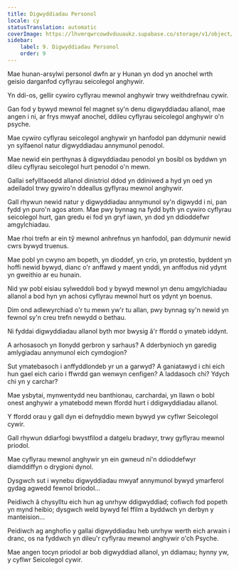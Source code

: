 ```yaml
---
title: Digwyddiadau Personol
locale: cy
statusTranslation: automatic
coverImage: https://lhvmrqwrcowdvduuaukz.supabase.co/storage/v1/object/public/strapi-uploads/small_cover-tratado-de-psicologia-revolucionaria.webp-5e15e1cec4e0ebebcde5d7fc7565d8fd.webp
sidebar:
    label: 9. Digwyddiadau Personol
    order: 9
---
```

Mae hunan-arsylwi personol dwfn ar y Hunan yn dod yn anochel wrth geisio darganfod cyflyrau seicolegol anghywir.

Yn ddi-os, gellir cywiro cyflyrau mewnol anghywir trwy weithdrefnau cywir.

Gan fod y bywyd mewnol fel magnet sy'n denu digwyddiadau allanol, mae angen i ni, ar frys mwyaf anochel, ddileu cyflyrau seicolegol anghywir o'n psyche.

Mae cywiro cyflyrau seicolegol anghywir yn hanfodol pan ddymunir newid yn sylfaenol natur digwyddiadau annymunol penodol.

Mae newid ein perthynas â digwyddiadau penodol yn bosibl os byddwn yn dileu cyflyrau seicolegol hurt penodol o'n mewn.

Gallai sefyllfaoedd allanol dinistriol ddod yn ddiniwed a hyd yn oed yn adeiladol trwy gywiro'n ddeallus gyflyrau mewnol anghywir.

Gall rhywun newid natur y digwyddiadau annymunol sy'n digwydd i ni, pan fydd yn puro'n agos atom. Mae pwy bynnag na fydd byth yn cywiro cyflyrau seicolegol hurt, gan gredu ei fod yn gryf iawn, yn dod yn ddioddefwr amgylchiadau.

Mae rhoi trefn ar ein tŷ mewnol anhrefnus yn hanfodol, pan ddymunir newid cwrs bywyd truenus.

Mae pobl yn cwyno am bopeth, yn dioddef, yn crio, yn protestio, byddent yn hoffi newid bywyd, dianc o'r anffawd y maent ynddi, yn anffodus nid ydynt yn gweithio ar eu hunain.

Nid yw pobl eisiau sylweddoli bod y bywyd mewnol yn denu amgylchiadau allanol a bod hyn yn achosi cyflyrau mewnol hurt os ydynt yn boenus.

Dim ond adlewyrchiad o'r tu mewn yw'r tu allan, pwy bynnag sy'n newid yn fewnol sy'n creu trefn newydd o bethau.

Ni fyddai digwyddiadau allanol byth mor bwysig â'r ffordd o ymateb iddynt.

A arhosasoch yn llonydd gerbron y sarhaus? A dderbynioch yn garedig amlygiadau annymunol eich cymdogion?

Sut ymatebasoch i anffyddlondeb yr un a garwyd? A ganiatawyd i chi eich hun gael eich cario i ffwrdd gan wenwyn cenfigen? A laddasoch chi? Ydych chi yn y carchar?

Mae ysbytai, mynwentydd neu banthionau, carchardai, yn llawn o bobl onest anghywir a ymatebodd mewn ffordd hurt i ddigwyddiadau allanol.

Y ffordd orau y gall dyn ei defnyddio mewn bywyd yw cyflwr Seicolegol cywir.

Gall rhywun ddiarfogi bwystfilod a datgelu bradwyr, trwy gyflyrau mewnol priodol.

Mae cyflyrau mewnol anghywir yn ein gwneud ni'n ddioddefwyr diamddiffyn o drygioni dynol.

Dysgwch sut i wynebu digwyddiadau mwyaf annymunol bywyd ymarferol gydag agwedd fewnol briodol...

Peidiwch â chysylltu eich hun ag unrhyw ddigwyddiad; cofiwch fod popeth yn mynd heibio; dysgwch weld bywyd fel ffilm a byddwch yn derbyn y manteision...

Peidiwch ag anghofio y gallai digwyddiadau heb unrhyw werth eich arwain i dranc, os na fyddwch yn dileu'r cyflyrau mewnol anghywir o'ch Psyche.

Mae angen tocyn priodol ar bob digwyddiad allanol, yn ddiamau; hynny yw, y cyflwr Seicolegol cywir.

